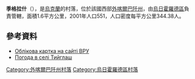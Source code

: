 '''季格拉什'''（{{lang-uk|Тийглаш}}），是[[烏克蘭|烏克蘭]]的村落，位於該國西部[[外喀爾巴阡州|外喀爾巴阡州]]，由[[烏日霍羅德區|烏日霍羅德區]]負責管轄，面積1.6平方公里，2001年人口551，人口密度每平方公里344.38人。

==參考資料==
* [http://w1.c1.rada.gov.ua/pls/z7503/A005?rdat1=14.11.2014&rf7571=41987 Облікова картка на сайті ВРУ]
* [http://weather.in.ua/ua/zakarpatskaja/26090 Погода в селі Тийглаш]{{Wayback|url=http://weather.in.ua/ua/zakarpatskaja/26090 |date=20141129015316 }}

{{DEFAULTSORT:Тийглаш}}

[[Category:外喀爾巴阡州村落|Category:外喀爾巴阡州村落]]
[[Category:烏日霍羅德區村落|Category:烏日霍羅德區村落]]


{{Zakarpattia-geo-stub}}